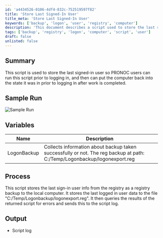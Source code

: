 ```yaml
---
id: 'a4434526-0106-4df4-832c-752519597f82'
title: 'Store Last Signed-In User'
title_meta: 'Store Last Signed-In User'
keywords: ['backup', 'logon', 'user', 'registry', 'computer']
description: 'This document describes a script used to store the last signed-in user information for PRONOC users, allowing them to restore their computer to its previous state after work is completed. It details the process of creating a registry backup and logging the results.'
tags: ['backup', 'registry', 'logon', 'computer', 'script', 'user']
draft: false
unlisted: false
---
```

## Summary

This script is used to store the last signed-in user so PRONOC users can run this script prior to logging in, and then can put the computer back into the state it was in prior to logging in after work is completed.

## Sample Run

![Sample Run](../../../static/img/Last-Signed-in-User---Backup/image_1.png)

## Variables

| Name          | Description                                                                                       |
|---------------|---------------------------------------------------------------------------------------------------|
| LogonBackup   | Collects information about backup taken successfully or not. The reg backup at path: C:/Temp/Logonbackup/logonexport.reg |

## Process

This script stores the last sign-in user info from the registry as a registry backup to the local computer. It stores the last logged in user data to the file "C:/Temp/Logonbackup/logonexport.reg". It then queries the results of the returned script for errors and sends this to the script log.

## Output

- Script log












